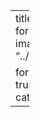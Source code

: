 ---
title: "AI forløb 2"
description: "I forløbet anvendes lineær regression..."
image: "../images/COLOURBOX41626170.jpg"

format:
    html: 
      self-contained: true
      toc: true
      toc-title: Indhold
      toc-location: left
categories:
  - B-niveau
---